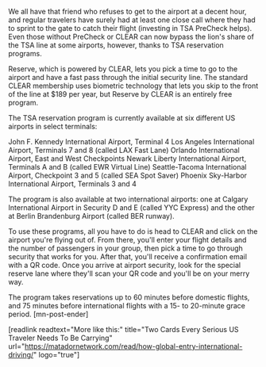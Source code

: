 We all have that friend who refuses to get to the airport at a decent hour, and regular travelers have surely had at least one close call where they had to sprint to the gate to catch their flight (investing in TSA PreCheck helps). Even those without PreCheck or CLEAR can now bypass the lion's share of the TSA line at some airports, however, thanks to TSA reservation programs. 

Reserve, which is powered by CLEAR, lets you pick a time to go to the airport and have a fast pass through the initial security line. The standard CLEAR membership uses biometric technology that lets you skip to the front of the line at $189 per year, but Reserve by CLEAR is an entirely free program. 

The TSA reservation program is currently available at six different US airports in select terminals: 


John F. Kennedy International Airport, Terminal 4
Los Angeles International Airport, Terminals 7 and 8 (called LAX Fast Lane)
Orlando International Airport, East and West Checkpoints
Newark Liberty International Airport, Terminals A and B (called EWR Virtual Line)
Seattle-Tacoma International Airport, Checkpoint 3 and 5 (called SEA Spot Saver)
Phoenix Sky-Harbor International Airport, Terminals 3 and 4


The program is also available at two international airports: one at Calgary International Airport in Security D and E (called YYC Express) and the other at Berlin Brandenburg Airport (called BER runway).

To use these programs, all you have to do is head to CLEAR and click on the airport you're flying out of. From there, you'll enter your flight details and the number of passengers in your group, then pick a time to go through security that works for you. After that, you'll receive a confirmation email with a QR code. Once you arrive at airport security, look for the special reserve lane where they'll scan your QR code and you'll be on your merry way. 

The program takes reservations up to 60 minutes before domestic flights, and 75 minutes before international flights with a 15- to 20-minute grace period. [mn-post-ender]

[readlink readtext="More like this:" title="Two Cards Every Serious US Traveler Needs To Be Carrying"  url="https://matadornetwork.com/read/how-global-entry-international-driving/" logo="true"]
